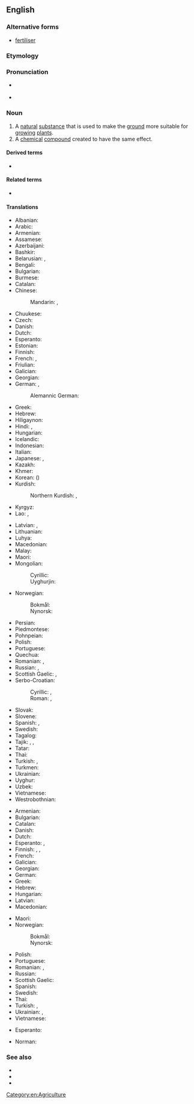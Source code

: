 ==English==
{{wikipedia}}

===Alternative forms===
* {{qualifier|British}} [[fertiliser]]

===Etymology===
{{affix|en|fertilize|-er}}

===Pronunciation===
* {{a|UK}} {{IPA|en|/ˈfɜːtəlaɪzə/}}
* {{a|US}} {{IPA|en|/ˈfɜːɹtəlaɪzəɹ/}}

===Noun===
{{en-noun|~}}

# A [[natural]] [[substance]] that is used to make the [[ground]] more suitable for [[grow]]ing [[plant]]s.
# A [[chemical]] [[compound]] created to have the same effect.

====Derived terms====
* {{l|en|over-fertilization}}

====Related terms====
* {{l|en|fertilize}}

====Translations====
{{trans-top|a natural substance that is used to make the ground more suitable for growing plants}}
* Albanian: {{t+|sq|pleh|m}}
* Arabic: {{t|ar|سَمَاد|m}}
* Armenian: {{t+|hy|պարարտանյութ}}
* Assamese: {{t|as|সাৰ}}
* Azerbaijani: {{t+|az|gübrə}}
* Bashkir: {{t|ba|ашлама}}
* Belarusian: {{t|be|удабрэ́нне|n}}, {{t|be|угнае́нне|n}}
* Bengali: {{t|bn|সার}}
* Bulgarian: {{t|bg|тор|m}}
* Burmese: {{t+|my|မြေဩဇာ}}
* Catalan: {{t+|ca|adob|m}}
* Chinese:
*: Mandarin: {{t+|cmn|肥料|tr=féiliào|sc=Hani}}, {{t+|cmn|化肥|tr=huàféi|sc=Hani}}
* Chuukese: {{t|chk|koiasi}}
* Czech: {{t+|cs|hnojivo|n}}
* Danish: {{t+|da|gødning|c}}
* Dutch: {{t+|nl|mest|m}}
* Esperanto: {{t|eo|sterko}}
* Estonian: {{t|et|väetis}}
* Finnish: {{t+|fi|lannoite}}
* French: {{t+|fr|fertilisant}}, {{t+|fr|engrais|m}}
* Friulian: {{t|fur|fertilizant|m}}
* Galician: {{t+|gl|fertilizante|m}}
* Georgian: {{t|ka|სასუქი}}
* German: {{t+|de|Dünger|m}}, {{t+|de|Düngemittel|n}}
*: Alemannic German: {{t|gsw|Buu|m}}
* Greek: {{t+|el|λίπασμα|n}}
* Hebrew: {{t+|he|דֶשֶׁן|m|tr=deshen}}
* Hiligaynon: {{t|hil|abono|alt=abóno}}
* Hindi: {{t+|hi|उर्वरक}}, {{t+|hi|खाद|m}}
* Hungarian: {{t+|hu|trágya}}
* Icelandic: {{t+|is|áburður|m}}
* Indonesian: {{t+|id|pupuk}}
* Italian: {{t+|it|fertilizzante|m}}
* Japanese: {{t+|ja|肥料|tr=ひりょう, hiryō|sc=Jpan}}, {{t+|ja|肥|tr=こえ, koe|sc=Jpan}}
* Kazakh: {{t|kk|тыңайтқыш}}
* Khmer: {{t+|km|ជី|tr=cii|sc=Khmr}}
* Korean: {{t+|ko|비료}} ({{t+|ko|肥料}})
* Kurdish:
*: Northern Kurdish: {{t+|kmr|avisker}}, {{t+|kmr|gubre}}
* Kyrgyz: {{t+|ky|семирткич}}
* Lao: {{t|lo|ປຸ໋ຍ|tr=-}}, {{t|lo|ປຸຽ}}
{{trans-mid}}
* Latvian: {{t|lv|mēsli|m-p}}, {{t|lv|kūtsmēsli|m-p}}
* Lithuanian: {{t|lt|trąša|f}}
* Luhya: {{t|luy|embolea}}
* Macedonian: {{t|mk|ѓубриво|n}}
* Malay: {{t|ms|baja}}
* Maori: {{t|mi|wairākau}}
* Mongolian:
*: Cyrillic: {{t+|mn|бордоо}}
*: Uyghurjin: {{t|mn|ᠪᠣᠷᠳᠤᠭ᠎ᠠ}}
* Norwegian:
*: Bokmål: {{t|nb|gjødsel|m|f}}
*: Nynorsk: {{t|nn|gjødsel|f}}
* Persian: {{t+|fa|کود|tr=kud}}
* Piedmontese: {{t|pms|fertilisant|m}}
* Pohnpeian: {{t|pon|koiasi}}
* Polish: {{t+|pl|nawóz|m}}
* Portuguese: {{t+|pt|fertilizante|m}}
* Quechua: {{t|qu|wanu}}
* Romanian: {{t+|ro|îngrășământ|n}}, {{t|ro|fertilizant|m}}
* Russian: {{t+|ru|удобре́ние|n}}, {{t+|ru|наво́з|m}} {{q|manure}}
* Scottish Gaelic: {{t|gd|leasachadh|m}}, {{t|gd|todhar|m}}
* Serbo-Croatian:
*: Cyrillic: {{t|sh|ђубриво|n}}, {{t|sh|гнојиво|n}}
*: Roman: {{t+|sh|đubrivo|n}}, {{t+|sh|gnojivo|n}}
* Slovak: {{t+|sk|hnojivo|n}}
* Slovene: {{t|sl|gnojilo|n}}
* Spanish: {{t|es|abono orgánico|m}}, {{t+|es|fertilizante|m}}
* Swedish: {{t+|sv|gödsel|c}}
* Tagalog: {{t+|tl|pataba}}
* Tajik: {{t|tg|поруандозӣ}}, {{t|tg|нурӣ}}, {{t|tg|нуриандозӣ}}
* Tatar: {{t+|tt|ашлама}}
* Thai: {{t+|th|ปุ๋ย}}
* Turkish: {{t+|tr|gübre}}, {{t+|tr|kön}}
* Turkmen: {{t|tk|dökün}}
* Ukrainian: {{t|uk|до́бриво|n|sc=Cyrl}}
* Uyghur: {{t|ug|ئوغۇت}}
* Uzbek: {{t+|uz|oʻgʻit}}
* Vietnamese: {{t+|vi|phân bón}}
* Westrobothnian: {{t|gmq-bot|göning|f}}
{{trans-bottom}}

{{trans-top|a chemical compound created to have the same effect.}}
* Armenian: {{t+|hy|պարարտանյութ}}
* Bulgarian: {{t|bg|изкуствен тор|m|sc=Cyrl}}
* Catalan: {{t+|ca|adob|m}}
* Danish: {{t+|da|kunstgødning|c}}
* Dutch: {{t+|nl|kunstmest|m}}
* Esperanto: {{t|eo|ĥemia fekundilo}}, {{t|eo|kemia fekundilo}}
* Finnish: {{t+|fi|lannoite}}, {{t+|fi|apulanta}}, {{t|fi|keinolannoite}}
* French: {{t+|fr|fertilisant}}
* Galician: {{t+|gl|fertilizante|m}}
* Georgian: {{t|ka|სასუქი}}
* German: {{t|de|Handelsdünger|m}}
* Greek: {{t+|el|λίπασμα|n}}
* Hebrew: {{t+|he|דשן|m|tr=deshen}}
* Hungarian: {{t+|hu|táptalaj}}
* Latvian: {{t|lv|mēslojums|m}}
* Macedonian: {{t|mk|вештачко ѓубриво|n}}
{{trans-mid}}
* Maori: {{t|mi|wairākau}}
* Norwegian:
*: Bokmål: {{t|nb|kunstgjødsel|m|f}}
*: Nynorsk: {{t|nn|kunstgjødsel|f}}
* Polish: {{t+|pl|nawóz|m}}
* Portuguese: {{t+|pt|fertilizante|m}}
* Romanian: {{t|ro|fertilizator|n}}, {{t+|ro|îngrășământ|n}}
* Russian: {{t+|ru|удобре́ние|n}}
* Scottish Gaelic: {{t|gd|leasachadh|m}}
* Spanish: {{t+|es|fertilizante|m}}
* Swedish: {{t+|sv|konstgödsel|c}}
* Thai: {{t+|th|ปุ๋ย}}
* Turkish: {{t|tr|yapay gübre}}, {{t+|tr|suni gübre}}
* Ukrainian: {{t|uk|мінеральне добриво|n|sc=Cyrl}}, {{t+|uk|міндобриво|n|sc=Cyrl}}
* Vietnamese: {{t+|vi|phân bón}}
{{trans-bottom}}

{{checktrans-top}}
* Esperanto: {{t-check|eo|sterko}}
{{trans-mid}}
* Norman: {{t-check|nrf|engrais|m}} {{qualifier|Jersey}}
{{trans-bottom}}

===See also===
* {{l|en|dung}}
* {{l|en|lawn food}}
* {{l|en|manure}}

[[Category:en:Agriculture]]